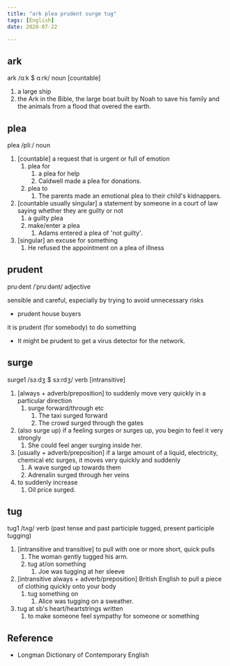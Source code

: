 ```yaml
---
title: "ark plea prudent surge tug"
tags: [English]
date: 2020-07-22

---
```


## ark

ark /ɑːk $ ɑːrk/ noun [countable]

1. a large ship
2. the Ark in the Bible, the large boat built by Noah to save his family and the animals
   from a flood that overed the earth.

## plea

plea /pliː/ noun

1. [countable] a request that is urgent or full of emotion
   1. plea for
      1. a plea for help
      2. Caldwell made a plea for donations.
   2. plea to
      1. The parents made an emotional plea to their child's kidnappers.
2. [countable usually singular] a statement by someone in a court of law saying whether
   they are guilty or not
   1. a guilty plea
   2. make/enter a plea
      1. Adams entered a plea of 'not guilty'.
3. [singular] an excuse for something
   1. He refused the appointment on a plea of illness

## prudent

pru·dent /ˈpruːdənt/ adjective

sensible and careful, especially by trying to avoid unnecessary risks

- prudent house buyers

it is prudent (for somebody) to do something

- It might be prudent to get a virus detector for the network.

## surge

surge1 /sɜːdʒ $ sɜːrdʒ/ verb [intransitive]

1. [always + adverb/preposition] to suddenly move very quickly in a particular direction
   1. surge forward/through etc
      1. The taxi surged forward
      2. The crowd surged through the gates
2. (also surge up) if a feeling surges or surges up, you begin to feel it very strongly
   1. She could feel anger surging inside her.
3. [usually + adverb/preposition] if a large amount of a liquid, electricity, chemical etc
   surges, it moves very quickly and suddenly
   1. A wave surged up towards them
   2. Adrenalin surged through her veins
4. to suddenly increase
   1. Oil price surged.

## tug

tug1 /tʌɡ/ verb (past tense and past participle tugged, present participle tugging)

1. [intransitive and transitive] to pull with one or more short, quick pulls
   1. The woman gently tugged his arm.
   2. tug at/on something
      1. Joe was tugging at her sleeve
2. [intransitive always + adverb/preposition] British English to pull a piece of clothing
   quickly onto your body
   1. tug something on
      1. Alice was tugging on a sweather.
3. tug at sb's heart/heartstrings written
   1. to make someone feel sympathy for someone or something

## Reference

- Longman Dictionary of Contemporary English
